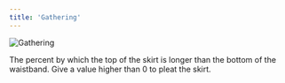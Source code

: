 ```yaml
---
title: 'Gathering'
---
```


![Gathering](gathering.svg)

The percent by which the top of the skirt is longer than the bottom of the waistband.
Give a value higher than 0 to pleat the skirt.
